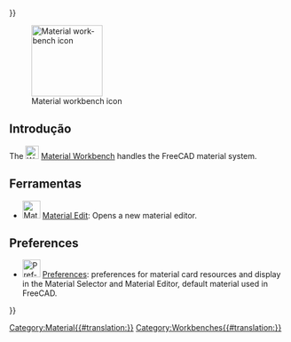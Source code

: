 <languages/>
{{UnfinishedDocu{{#translation:}}}}

<div lang="en" dir="ltr" class="mw-content-ltr">
{{Docnav
|[[Inspection_Workbench|Inspection Workbench]]
|[[Mesh_Workbench|Mesh Workbench]]
|IconL=Workbench_Inspection.svg
|IconR=Workbench_Mesh.svg
}}
</div>

<div lang="en" dir="ltr" class="mw-content-ltr">
[[Image:Workbench_Material.svg|thumb|128px|Material workbench icon]]
</div>

<span id="Introduction"></span>
== Introdução ==

<div lang="en" dir="ltr" class="mw-content-ltr">
{{Version|1.0}}
</div>

<div lang="en" dir="ltr" class="mw-content-ltr">
The [[Image:Workbench_Material.svg|24px]] [[Material_Workbench|Material Workbench]] handles the FreeCAD material system.
</div>

<span id="Tools"></span>
== Ferramentas ==

<div lang="en" dir="ltr" class="mw-content-ltr">
* [[Image:Material_Edit.svg|32px]] [[Material_Edit|Material Edit]]: Opens a new material editor.
</div> 

<div lang="en" dir="ltr" class="mw-content-ltr">
== Preferences ==
</div>

<div lang="en" dir="ltr" class="mw-content-ltr">
* [[File:Preferences-material.svg|32px]] [[Material_Preferences|Preferences]]: preferences for material card resources and display in the Material Selector and Material Editor, default material used in FreeCAD.
</div>


<div lang="en" dir="ltr" class="mw-content-ltr">
{{Docnav
|[[Inspection_Workbench|Inspection Workbench]]
|[[Mesh_Workbench|Mesh Workbench]]
|IconL=Workbench_Inspection.svg
|IconR=Workbench_Mesh.svg
}}
</div>

[[Category:Material{{#translation:}}]]
{{Userdocnavi{{#translation:}}}}
[[Category:Workbenches{{#translation:}}]]